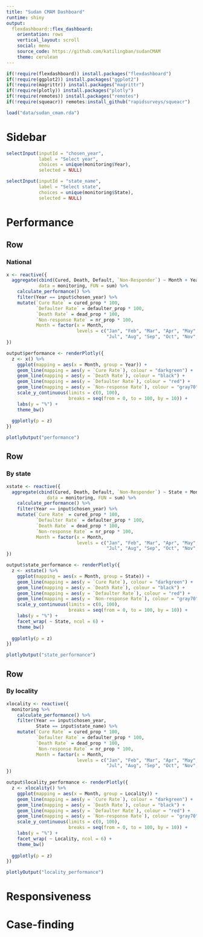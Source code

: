 ```yaml
---
title: "Sudan CMAM Dashboard"
runtime: shiny
output: 
  flexdashboard::flex_dashboard:
    orientation: rows
    vertical_layout: scroll
    social: menu
    source_code: https://github.com/katilingban/sudanCMAM
    theme: cerulean
---
```


```r
if(!require(flexdashboard)) install.packages("flexdashboard")
if(!require(ggplot2)) install.packages("ggplot2")
if(!require(magrittr)) install.packages("magrittr")
if(!require(plotly)) install.packages("plotly")
if(!require(remotes)) install.packages("remotes")
if(!require(squeacr)) remotes:install_github("rapidsurveys/squeacr")

load("data/sudan_cmam.rda")
```

Sidebar {.sidebar}
================================================================================

```r
selectInput(inputId = "chosen_year",
            label = "Select year",
            choices = unique(monitoring$Year),
            selected = NULL)

selectInput(inputId = "state_name",
            label = "Select state",
            choices = unique(monitoring$State),
            selected = NULL)
```

Performance
================================================================================

Row
--------------------------------------------------------------------------------

### National

```r
x <- reactive({
  aggregate(cbind(Cured, Death, Default, `Non-Responder`) ~ Month + Year, 
            data = monitoring, FUN = sum) %>% 
    calculate_performance() %>%
    filter(Year == input$chosen_year) %>%
    mutate(`Cure Rate` = cured_prop * 100,
           `Defaulter Rate` = defaulter_prop * 100,
           `Death Rate` = dead_prop * 100,
           `Non-response Rate` = nr_prop * 100,
           Month = factor(x = Month, 
                          levels = c("Jan", "Feb", "Mar", "Apr", "May", "Jun", 
                                     "Jul", "Aug", "Sep", "Oct", "Nov", "Dec")))
})

output$performance <- renderPlotly({
  z <- x() %>% 
    ggplot(mapping = aes(x = Month, group = Year)) +
    geom_line(mapping = aes(y = `Cure Rate`), colour = "darkgreen") +
    geom_line(mapping = aes(y = `Death Rate`), colour = "black") +
    geom_line(mapping = aes(y = `Defaulter Rate`), colour = "red") +
    geom_line(mapping = aes(y = `Non-response Rate`), colour = "gray70") +
    scale_y_continuous(limits = c(0, 100),
                       breaks = seq(from = 0, to = 100, by = 10)) +
    labs(y = "%") +
    theme_bw()  
  
  ggplotly(p = z)
})

plotlyOutput("performance")
```

Row
--------------------------------------------------------------------------------

### By state

```r
xstate <- reactive({
  aggregate(cbind(Cured, Death, Default, `Non-Responder`) ~ State + Month + Year, 
               data = monitoring, FUN = sum) %>% 
    calculate_performance() %>%
    filter(Year == input$chosen_year) %>%
    mutate(`Cure Rate` = cured_prop * 100,
           `Defaulter Rate` = defaulter_prop * 100,
           `Death Rate` = dead_prop * 100,
           `Non-response Rate` = nr_prop * 100,
           Month = factor(x = Month, 
                          levels = c("Jan", "Feb", "Mar", "Apr", "May", "Jun", 
                                     "Jul", "Aug", "Sep", "Oct", "Nov", "Dec")))
})

output$state_performance <- renderPlotly({
  z <- xstate() %>%
    ggplot(mapping = aes(x = Month, group = State)) +
    geom_line(mapping = aes(y = `Cure Rate`), colour = "darkgreen") +
    geom_line(mapping = aes(y = `Death Rate`), colour = "black") +
    geom_line(mapping = aes(y = `Defaulter Rate`), colour = "red") +
    geom_line(mapping = aes(y = `Non-response Rate`), colour = "gray70") +
    scale_y_continuous(limits = c(0, 100),
                       breaks = seq(from = 0, to = 100, by = 10)) +
    labs(y = "%") +
    facet_wrap( ~ State, ncol = 6) +
    theme_bw()  
  
  ggplotly(p = z)
})

plotlyOutput("state_performance")
```

Row
--------------------------------------------------------------------------------

### By locality

```r
xlocality <- reactive({
  monitoring %>% 
    calculate_performance() %>%
    filter(Year == input$chosen_year,
           State == input$state_name) %>%
    mutate(`Cure Rate` = cured_prop * 100,
           `Defaulter Rate` = defaulter_prop * 100,
           `Death Rate` = dead_prop * 100,
           `Non-response Rate` = nr_prop * 100,
           Month = factor(x = Month, 
                          levels = c("Jan", "Feb", "Mar", "Apr", "May", "Jun", 
                                     "Jul", "Aug", "Sep", "Oct", "Nov", "Dec")))
})

output$locality_performance <- renderPlotly({
  z <- xlocality() %>%
    ggplot(mapping = aes(x = Month, group = Locality)) +
    geom_line(mapping = aes(y = `Cure Rate`), colour = "darkgreen") +
    geom_line(mapping = aes(y = `Death Rate`), colour = "black") +
    geom_line(mapping = aes(y = `Defaulter Rate`), colour = "red") +
    geom_line(mapping = aes(y = `Non-response Rate`), colour = "gray70") +
    scale_y_continuous(limits = c(0, 100),
                       breaks = seq(from = 0, to = 100, by = 10)) +
    labs(y = "%") +
    facet_wrap( ~ Locality, ncol = 6) +
    theme_bw()  
  
  ggplotly(p = z)
})

plotlyOutput("locality_performance")
```

Responsiveness
================================================================================

Case-finding
================================================================================


